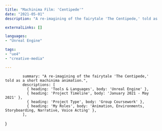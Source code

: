 ```yaml
---
title: "Machinima Film: 'Centipede'"
date: "2021-05-01"
description: "A re-imagining of the fairytale 'The Centipede,' told as a short machinima animation."

externalLinks: []

languages:
- "Unreal Engine"

tags:
- "ue4"
- "creative-media"

---
```


            summary: "A re-imagining of the fairytale 'The Centipede,' told as a short machinima animation.",
            descriptions: [
              { heading: 'Tools & Languages', body: 'Unreal Engine' },
              { heading: 'Project Timeline', body: 'January 2021 - May 2021' },
              { heading: 'Project Type', body: 'Group Coursework' },
              { heading: 'My Roles', body: 'Animation, Environments, Storyboarding, Narrative, Voice Acting' },
            ],
}

<TwoColumn vars={vars} centerRightCol={true}>



</TwoColumn>